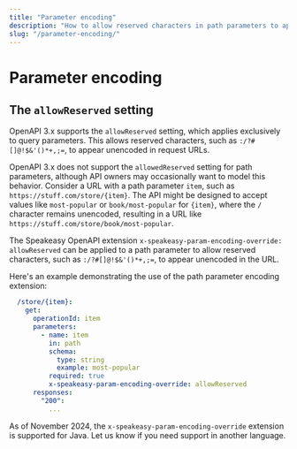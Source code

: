 ```yaml
---
title: "Parameter encoding"
description: "How to allow reserved characters in path parameters to appear unencoded in request URLs."
slug: "/parameter-encoding/"
---
```


# Parameter encoding

## The `allowReserved` setting

OpenAPI 3.x supports the `allowReserved` setting, which applies exclusively to query parameters. This allows reserved characters, such as `:/?#[]@!$&'()*+,;=`, to appear unencoded in request URLs.

OpenAPI 3.x does not support the `allowedReserved` setting for path parameters, although API owners may occasionally want to model this behavior. Consider a URL with a path parameter `item`, such as `https://stuff.com/store/{item}`. The API might be designed to accept values like `most-popular` or `book/most-popular` for `{item}`, where the `/` character remains unencoded, resulting in a URL like `https://stuff.com/store/book/most-popular`.

The Speakeasy OpenAPI extension `x-speakeasy-param-encoding-override: allowReserved` can be applied to a path parameter to allow reserved characters, such as `:/?#[]@!$&'()*+,;=`, to appear unencoded in the URL.

Here's an example demonstrating the use of the path parameter encoding extension:

```yaml
  /store/{item}:
    get:
      operationId: item
      parameters:
        - name: item
          in: path
          schema:
            type: string
            example: most-popular
          required: true
          x-speakeasy-param-encoding-override: allowReserved
      responses:
        "200":
          ...
```

As of November 2024, the `x-speakeasy-param-encoding-override` extension is supported for Java. Let us know if you need support in another language.


